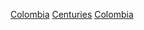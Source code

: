 {{Portal|哥倫比亞}}

[[Category:各世紀各國|Colombia]]
[[Category:依時期劃分的哥倫比亞歷史|Centuries]]
[[Category:各世紀南美洲|Colombia]]